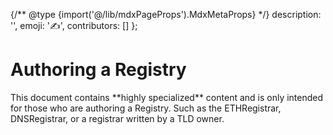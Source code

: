
{/** @type {import('@/lib/mdxPageProps').MdxMetaProps} */}
    description: '',
    emoji: '✍️',
    contributors: []
};

# Authoring a Registry

<WIP />

<Note>
This document contains **highly specialized** content and is only intended for those who are authoring a Registry.
Such as the ETHRegistrar, DNSRegistrar, or a registrar written by a TLD owner.
</Note>
